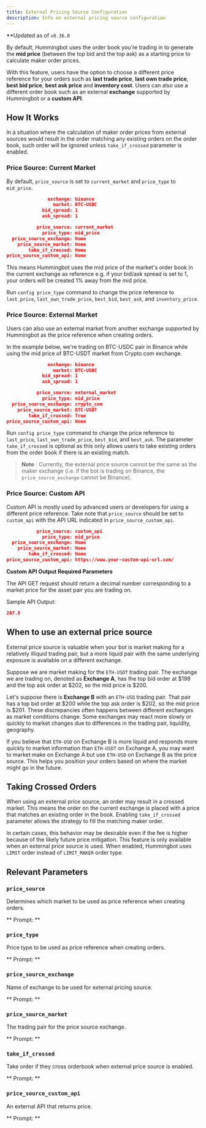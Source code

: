 ```yaml
---
title: External Pricing Source Configuration
description: Info on external pricing source configuration
---
```



\*\*Updated as of `v0.36.0`

By default, Hummingbot uses the order book you're trading in to generate the **mid price** (between the top bid and the top ask) as a starting price to calculate maker order prices.

With this feature, users have the option to choose a different price reference for your orders such as **last trade price**, **last own trade price**, **best bid price**, **best ask price** and **inventory cost**. Users can also use a different order book such as an external **exchange** supported by Hummingbot or a **custom API**.

## How It Works

In a situation where the calculation of maker order prices from external sources would result in the order matching any existing orders on the order book, such order will be ignored unless `take_if_crossed` parameter is enabled.

### Price Source: Current Market

By default, `price_source` is set to `current_market` and `price_type` to `mid_price`.

```json
               exchange: binance
                 market: BTC-USDC
             bid_spread: 1
             ask_spread: 1
```

```json
           price_source: current_market
             price_type: mid_price
  price_source_exchange: None
    price_source_market: None
        take_if_crossed: None
price_source_custom_api: None
```

This means Hummingbot uses the mid price of the market's order book in the current exchange as reference e.g. if your bid/ask spread is set to 1, your orders will be created 1% away from the mid price.

Run `config price_type` command to change the price reference to `last_price`, `last_own_trade_price`, `best_bid`, `best_ask`, and `inventory_price`.

### Price Source: External Market

Users can also use an external market from another exchange supported by Hummingbot as the price reference when creating orders.

In the example below, we're trading on BTC-USDC pair in Binance while using the mid price of BTC-USDT market from Crypto.com exchange.

```json
               exchange: binance
                 market: BTC-USDC
             bid_spread: 1
             ask_spread: 1
```

```json
           price_source: external_market
             price_type: mid_price
  price_source_exchange: crypto_com
    price_source_market: BTC-USDT
        take_if_crossed: True
price_source_custom_api: None
```

Run `config price_type` command to change the price reference to `last_price`, `last_own_trade_price`, `best_bid`, and `best_ask`. The parameter `take_if_crossed` is optional as this only allows users to take existing orders from the order book if there is an existing match.

> **Note** : Currently, the external price source cannot be the same as the maker exchange (i.e. if the bot is trading on Binance, the `price_source_exchange` cannot be Binance).

### Price Source: Custom API

Custom API is mostly used by advanced users or developers for using a different price reference. Take note that `price_source` should be set to `custom_api` with the API URL indicated in `price_source_custom_api`.

```json
           price_source: custom_api
             price_type: mid_price
  price_source_exchange: None
    price_source_market: None
        take_if_crossed: None
price_source_custom_api: https://www.your-custom-api-url.com/
```

**Custom API Output Required Parameters**

The API GET request should return a decimal number corresponding to a market price for the asset pair you are trading on.

Sample API Output:

```json
207.8
```

## When to use an external price source

External price source is valuable when your bot is market making for a relatively illiquid trading pair, but a more liquid pair with the same underlying exposure is available on a different exchange.

Suppose we are market making for the `ETH-USDT` trading pair. The exchange we are trading on, denoted as **Exchange A**, has the top bid order at $198 and the top ask order at $202, so the mid price is \$200.

Let's suppose there is **Exchange B** with an `ETH-USD` trading pair. That pair has a top bid order at $200 while the top ask order is $202, so the mid price is \$201. These discrepancies often happens between different exchanges as market conditions change. Some exchanges may react more slowly or quickly to market changes due to differences in the trading pair, liquidity, geography.

If you believe that `ETH-USD` on Exchange B is more liquid and responds more quickly to market information than `ETH-USDT` on Exchange A, you may want to market make on Exchange A but use `ETH-USD` on Exchange B as the price source. This helps you position your orders based on where the market might go in the future.

## Taking Crossed Orders

When using an external price source, an order may result in a crossed market. This means the order on the current exchange is placed with a price that matches an existing order in the book. Enabling `take_if_crossed` parameter allows the strategy to fill the matching maker order.

In certain cases, this behavior may be desirable even if the fee is higher because of the likely future price mitigation. This feature is only available when an external price source is used. When enabled, Hummingbot uses `LIMIT` order instead of `LIMIT_MAKER` order type.

## Relevant Parameters

### `price_source`

Determines which market to be used as price reference when creating orders.

** Prompt: **

<Prompt
  prompt="Which price source to use? (current_market/external_market/custom_api)"
  response=">>> current_market"
/>

### `price_type`

Price type to be used as price reference when creating orders.

** Prompt: **

<Prompt
  prompt="Which price type to use? (mid_price/last_price/last_own_trade_price/best_bid/best_ask/inventory_cost)"
  response=">>> mid_price"
/>

### `price_source_exchange`

Name of exchange to be used for external pricing source.

** Prompt: **

<Prompt prompt="Enter external price source exchange name" response=">>> " />

### `price_source_market`

The trading pair for the price source exchange.

** Prompt: **

<Prompt
  prompt="Enter the token pair on [price_source_exchange]"
  response=">>> "
/>

### `take_if_crossed`

Take order if they cross orderbook when external price source is enabled.

** Prompt: **

<Prompt
  prompt="Do you want to take the best order if orders cross the orderbook? (Yes/No)"
  response=">>> Yes"
/>

### `price_source_custom_api`

An external API that returns price.

** Prompt: **

<Prompt prompt="Enter pricing API URL" response=">>> " />
